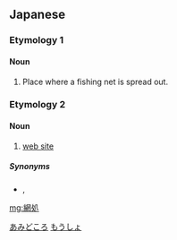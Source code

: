 ==Japanese==

===Etymology 1===
{{ja-kanjitab|あみ|ところ|k2=どころ|r=y|yomi=kun}}

====Noun====
{{ja-noun|あみどころ}}

# Place where a fishing net is spread out.

[[Category:ja:Fishing|あみどころ]]

===Etymology 2===
{{ja-kanjitab|もう|しょ|yomi=on}}

{{calque|ja|網|処|etyl lang=en|etyl term=web site|sort=もうしょ}}

====Noun====
{{ja-noun|もうしょ}}

# {{lb|ja|rare|sort=もうしょ}} [[web site]]  {{rfv-sense}}
::{{ja-usex|新しい網処|あたらしいもうしょ|new web site}}

=====Synonyms=====
* {{ja-r|サイト}}, {{ja-r|ウェブサイト}}

[[Category:ja:Internet|もうしょ]]

[[mg:網処]]